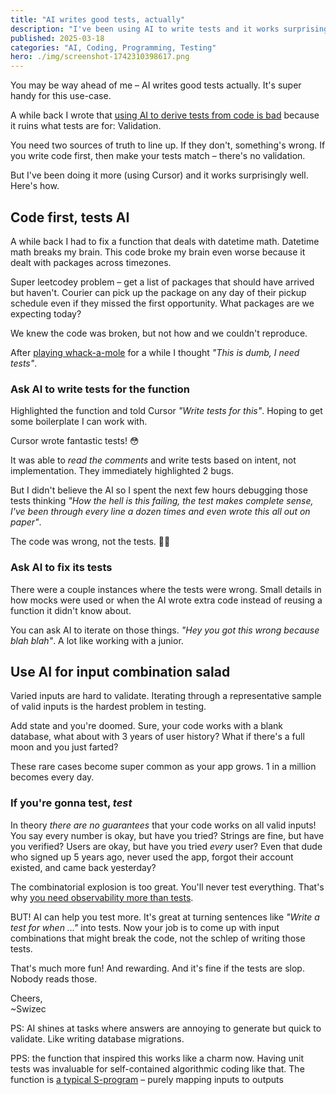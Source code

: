 ```yaml
---
title: "AI writes good tests, actually"
description: "I've been using AI to write tests and it works surprisingly well! Here's how."
published: 2025-03-18
categories: "AI, Coding, Programming, Testing"
hero: ./img/screenshot-1742310398617.png
---
```


You may be way ahead of me – AI writes good tests actually. It's super handy for this use-case.

A while back I wrote that [using AI to derive tests from code is bad](https://swizec.com/blog/why-you-shouldnt-use-ai-to-write-your-tests/) because it ruins what tests are for: Validation.

You need two sources of truth to line up. If they don't, something's wrong. If you write code first, then make your tests match – there's no validation.

But I've been doing it more (using Cursor) and it works surprisingly well. Here's how.

## Code first, tests AI

A while back I had to fix a function that deals with datetime math. Datetime math breaks my brain. This code broke my brain even worse because it dealt with packages across timezones.

Super leetcodey problem – get a list of packages that should have arrived but haven't. Courier can pick up the package on any day of their pickup schedule even if they missed the first opportunity. What packages are we expecting today?

We knew the code was broken, but not how and we couldn't reproduce.

After [playing whack-a-mole](https://swizec.com/blog/what-to-do-when-bugs-are-whack-a-mole/) for a while I thought _"This is dumb, I need tests"_.

### Ask AI to write tests for the function

Highlighted the function and told Cursor _"Write tests for this"_. Hoping to get some boilerplate I can work with.

Cursor wrote fantastic tests! 😳

It was able to _read the comments_ and write tests based on intent, not implementation. They immediately highlighted 2 bugs.

But I didn't believe the AI so I spent the next few hours debugging those tests thinking _"How the hell is this failing, the test makes complete sense, I've been through every line a dozen times and even wrote this all out on paper"_.

The code was wrong, not the tests. 🤦‍♂️

### Ask AI to fix its tests

There were a couple instances where the tests were wrong. Small details in how mocks were used or when the AI wrote extra code instead of reusing a function it didn't know about.

You can ask AI to iterate on those things. _"Hey you got this wrong because blah blah"_. A lot like working with a junior.

## Use AI for input combination salad

Varied inputs are hard to validate. Iterating through a representative sample of valid inputs is the hardest problem in testing.

Add state and you're doomed. Sure, your code works with a blank database, what about with 3 years of user history? What if there's a full moon and you just farted?

These rare cases become super common as your app grows. 1 in a million becomes every day.

### If you're gonna test, _test_

In theory _there are no guarantees_ that your code works on all valid inputs! You say every number is okay, but have you tried? Strings are fine, but have you verified? Users are okay, but have you tried _every_ user? Even that dude who signed up 5 years ago, never used the app, forgot their account existed, and came back yesterday?

The combinatorial explosion is too great. You'll never test everything. That's why [you need observability more than tests](https://swizec.com/blog/why-you-need-observability-more-than-tests/).

BUT! AI can help you test more. It's great at turning sentences like _"Write a test for when ..."_ into tests. Now your job is to come up with input combinations that might break the code, not the schlep of writing those tests.

That's much more fun! And rewarding. And it's fine if the tests are slop. Nobody reads those.

Cheers,<br/>
~Swizec

PS: AI shines at tasks where answers are annoying to generate but quick to validate. Like writing database migrations.

PPS: the function that inspired this works like a charm now. Having unit tests was invaluable for self-contained algorithmic coding like that. The function is [a typical S-program](https://swizec.com/blog/the-laws-of-software-evolution/) – purely mapping inputs to outputs
